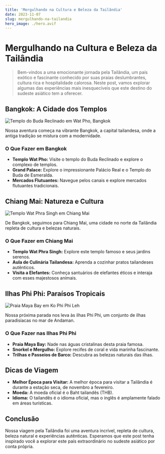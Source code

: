 ```yaml
---
title: 'Mergulhando na Cultura e Beleza da Tailândia'
date: 2023-11-07
slug: mergulhando-na-tailandia
hero_image: ./hero.avif
---
```


# Mergulhando na Cultura e Beleza da Tailândia

> Bem-vindos a uma emocionante jornada pela Tailândia, um país exótico e fascinante conhecido por suas praias deslumbrantes, cultura rica e hospitalidade calorosa. Neste post, vamos explorar algumas das experiências mais inesquecíveis que este destino do sudeste asiático tem a oferecer.

## Bangkok: A Cidade dos Templos

![Templo do Buda Reclinado em Wat Pho, Bangkok](https://images.unsplash.com/photo-1593821414117-5c36dfeeca48?auto=format&fit=crop&q=80&w=2072&ixlib=rb-4.0.3&ixid=M3wxMjA3fDB8MHxwaG90by1wYWdlfHx8fGVufDB8fHx8fA%3D%3D)

Nossa aventura começa na vibrante Bangkok, a capital tailandesa, onde a antiga tradição se mistura com a modernidade.

### O Que Fazer em Bangkok

- **Templo Wat Pho:** Visite o templo do Buda Reclinado e explore o complexo de templos.
- **Grand Palace:** Explore o impressionante Palácio Real e o Templo do Buda de Esmeralda.
- **Mercados Flutuantes:** Navegue pelos canais e explore mercados flutuantes tradicionais.

## Chiang Mai: Natureza e Cultura

![Templo Wat Phra Singh em Chiang Mai](https://images.unsplash.com/photo-1644651051492-f5892476db7b?auto=format&fit=crop&q=80&w=1906&ixlib=rb-4.0.3&ixid=M3wxMjA3fDB8MHxwaG90by1wYWdlfHx8fGVufDB8fHx8fA%3D%3D)

De Bangkok, seguimos para Chiang Mai, uma cidade no norte da Tailândia repleta de cultura e belezas naturais.

### O Que Fazer em Chiang Mai

- **Templo Wat Phra Singh:** Explore este templo famoso e seus jardins serenos.
- **Aula de Culinária Tailandesa:** Aprenda a cozinhar pratos tailandeses autênticos.
- **Visita a Elefantes:** Conheça santuários de elefantes éticos e interaja com esses majestosos animais.

## Ilhas Phi Phi: Paraísos Tropicais

![Praia Maya Bay em Ko Phi Phi Leh](https://images.unsplash.com/photo-1655921779872-6e7d3b34cfb1?auto=format&fit=crop&q=80&w=2070&ixlib=rb-4.0.3&ixid=M3wxMjA3fDB8MHxwaG90by1wYWdlfHx8fGVufDB8fHx8fA%3D%3D)

Nossa próxima parada nos leva às ilhas Phi Phi, um conjunto de ilhas paradisíacas no mar de Andaman.

### O Que Fazer nas Ilhas Phi Phi

- **Praia Maya Bay:** Nade nas águas cristalinas desta praia famosa.
- **Snorkel e Mergulho:** Explore recifes de coral e vida marinha fascinante.
- **Trilhas e Passeios de Barco:** Descubra as belezas naturais das ilhas.

## Dicas de Viagem

- **Melhor Época para Visitar:** A melhor época para visitar a Tailândia é durante a estação seca, de novembro a fevereiro.
- **Moeda:** A moeda oficial é o Baht tailandês (THB).
- **Idioma:** O tailandês é o idioma oficial, mas o inglês é amplamente falado em áreas turísticas.

## Conclusão

Nossa viagem pela Tailândia foi uma aventura incrível, repleta de cultura, beleza natural e experiências autênticas. Esperamos que este post tenha inspirado você a explorar este país extraordinário no sudeste asiático por conta própria.
